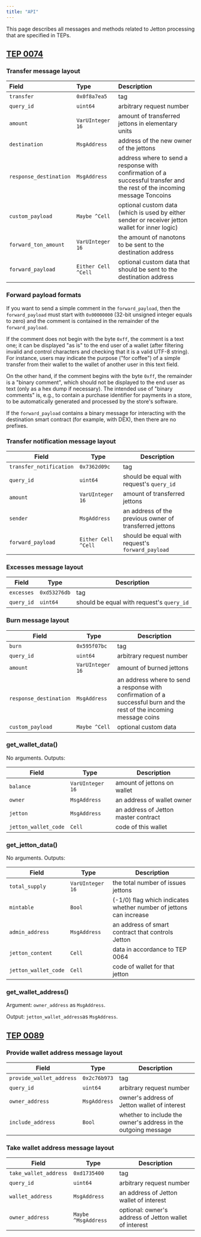 ```yaml
---
title: "API"
---
```


This page describes all messages and methods related to Jetton processing that are specified in TEPs.

## [TEP 0074](https://github.com/ton-blockchain/TEPs/blob/master/text/0074-jettons-standard.md)

### Transfer message layout

| Field                  | Type                | Description                                                                                                               |
| :--------------------- | :------------------ | :------------------------------------------------------------------------------------------------------------------------ |
| `transfer`             | `0x0f8a7ea5`        | tag                                                                                                                       |
| `query_id`             | `uint64`            | arbitrary request number                                                                                                  |
| `amount`               | `VarUInteger 16`    | amount of transferred jettons in elementary units                                                                         |
| `destination`          | `MsgAddress`        | address of the new owner of the jettons                                                                                   |
| `response_destination` | `MsgAddress`        | address where to send a response with confirmation of a successful transfer and the rest of the incoming message Toncoins |
| `custom_payload`       | `Maybe ^Cell`       | optional custom data (which is used by either sender or receiver jetton wallet for inner logic)                           |
| `forward_ton_amount`   | `VarUInteger 16`    | the amount of nanotons to be sent to the destination address                                                              |
| `forward_payload`      | `Either Cell ^Cell` | optional custom data that should be sent to the destination address                                                       |

### Forward payload formats

If you want to send a simple comment in the `forward_payload`, then the `forward_payload` must start with `0x00000000` (32-bit unsigned integer equals to zero) and the comment is contained in the remainder of the `forward_payload`.

If the comment does not begin with the byte `0xff`, the comment is a text one; it can be displayed "as is" to the end user of a wallet (after filtering invalid and control characters and checking that it is a valid UTF-8 string). For instance, users may indicate the purpose ("for coffee") of a simple transfer from their wallet to the wallet of another user in this text field.

On the other hand, if the comment begins with the byte `0xff`, the remainder is a "binary comment", which should not be displayed to the end user as text (only as a hex dump if necessary). The intended use of "binary comments" is, e.g., to contain a purchase identifier for payments in a store, to be automatically generated and processed by the store's software.

If the `forward_payload` contains a binary message for interacting with the destination smart contract (for example, with DEX), then there are no prefixes.

### Transfer notification message layout

| Field                   | Type                | Description                                             |
| ----------------------- | ------------------- | ------------------------------------------------------- |
| `transfer_notification` | `0x7362d09c`        | tag                                                     |
| `query_id`              | `uint64`            | should be equal with request's `query_id`               |
| `amount`                | `VarUInteger 16`    | amount of transferred jettons                           |
| `sender`                | `MsgAddress`        | an address of the previous owner of transferred jettons |
| `forward_payload`       | `Either Cell ^Cell` | should be equal with request's `forward_payload`        |

### Excesses message layout

| Field      | Type         | Description                               |
| ---------- | ------------ | ----------------------------------------- |
| `excesses` | `0xd53276db` | tag                                       |
| `query_id` | `uint64`     | should be equal with request's `query_id` |

### Burn message layout

| Field                  | Type             | Description                                                                                                           |
| ---------------------- | ---------------- | --------------------------------------------------------------------------------------------------------------------- |
| `burn`                 | `0x595f07bc`     | tag                                                                                                                   |
| `query_id`             | `uint64`         | arbitrary request number                                                                                              |
| `amount`               | `VarUInteger 16` | amount of burned jettons                                                                                              |
| `response_destination` | `MsgAddress`     | an address where to send a response with confirmation of a successful burn and the rest of the incoming message coins |
| `custom_payload`       | `Maybe ^Cell`    | optional custom data                                                                                                  |

### get\_wallet\_data()

No arguments. Outputs:

| Field                | Type             | Description                          |
| -------------------- | ---------------- | ------------------------------------ |
| `balance`            | `VarUInteger 16` | amount of jettons on wallet          |
| `owner`              | `MsgAddress`     | an address of wallet owner           |
| `jetton`             | `MsgAddress`     | an address of Jetton master contract |
| `jetton_wallet_code` | `Cell`           | code of this wallet                  |

### get\_jetton\_data()

No arguments. Outputs:

| Field                | Type             | Description                                                        |
| -------------------- | ---------------- | ------------------------------------------------------------------ |
| `total_supply`       | `VarUInteger 16` | the total number of issues jettons                                 |
| `mintable`           | `Bool`           | (-1/0) flag which indicates whether number of jettons can increase |
| `admin_address`      | `MsgAddress`     | an address of smart contract that controls Jetton                  |
| `jetton_content`     | `Cell`           | data in accordance to TEP 0064                                     |
| `jetton_wallet_code` | `Cell`           | code of wallet for that jetton                                     |

### get\_wallet\_address()

Argument: `owner_address` as `MsgAddress`.

Output: `jetton_wallet_address`as `MsgAddress`.

## [TEP 0089](https://github.com/ton-blockchain/TEPs/blob/master/text/0089-jetton-wallet-discovery.md)

### Provide wallet address message layout

| Field                    | Type         | Description                                                |
| ------------------------ | ------------ | ---------------------------------------------------------- |
| `provide_wallet_address` | `0x2c76b973` | tag                                                        |
| `query_id`               | `uint64`     | arbitrary request number                                   |
| `owner_address`          | `MsgAddress` | owner's address of Jetton wallet of interest               |
| `include_address`        | `Bool`       | whether to include the owner's address in the outgoing message |

### Take wallet address message layout

| Field                 | Type                | Description                                            |
| --------------------- | ------------------- | ------------------------------------------------------ |
| `take_wallet_address` | `0xd1735400`        | tag                                                    |
| `query_id`            | `uint64`            | arbitrary request number                               |
| `wallet_address`      | `MsgAddress`        | an address of Jetton wallet of interest                |
| `owner_address`       | `Maybe ^MsgAddress` | optional: owner's address of Jetton wallet of interest |
